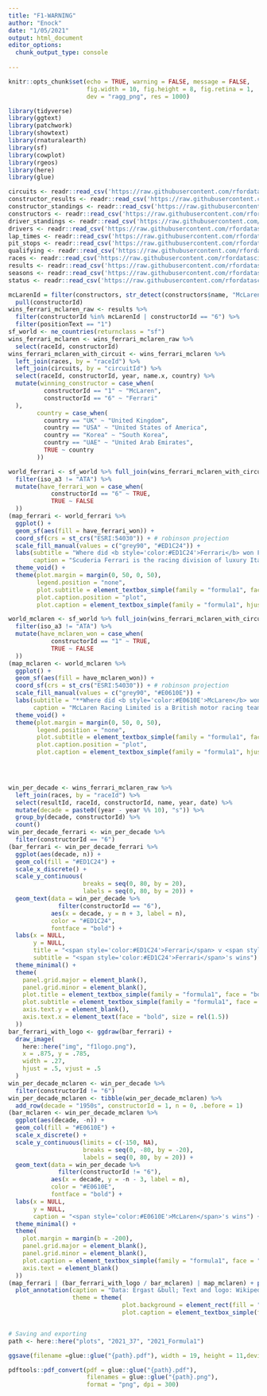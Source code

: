 ```yaml
---
title: "F1-WARNING"
author: "Enock"
date: "1/05/2021"
output: html_document
editor_options: 
  chunk_output_type: console    
    
---
```


```r
knitr::opts_chunk$set(echo = TRUE, warning = FALSE, message = FALSE, 
                      fig.width = 10, fig.height = 8, fig.retina = 1,
                      dev = "ragg_png", res = 1000)
```


```r
library(tidyverse)
library(ggtext)
library(patchwork)
library(showtext)
library(rnaturalearth)
library(sf)
library(cowplot)
library(rgeos)
library(here)
library(glue)

circuits <- readr::read_csv('https://raw.githubusercontent.com/rfordatascience/tidytuesday/master/data/2021/2021-09-07/circuits.csv')
constructor_results <- readr::read_csv('https://raw.githubusercontent.com/rfordatascience/tidytuesday/master/data/2021/2021-09-07/constructor_results.csv')
constructor_standings <- readr::read_csv('https://raw.githubusercontent.com/rfordatascience/tidytuesday/master/data/2021/2021-09-07/constructor_standings.csv')
constructors <- readr::read_csv('https://raw.githubusercontent.com/rfordatascience/tidytuesday/master/data/2021/2021-09-07/constructors.csv')
driver_standings <- readr::read_csv('https://raw.githubusercontent.com/rfordatascience/tidytuesday/master/data/2021/2021-09-07/driver_standings.csv')
drivers <- readr::read_csv('https://raw.githubusercontent.com/rfordatascience/tidytuesday/master/data/2021/2021-09-07/drivers.csv')
lap_times <- readr::read_csv('https://raw.githubusercontent.com/rfordatascience/tidytuesday/master/data/2021/2021-09-07/lap_times.csv')
pit_stops <- readr::read_csv('https://raw.githubusercontent.com/rfordatascience/tidytuesday/master/data/2021/2021-09-07/pit_stops.csv')
qualifying <- readr::read_csv('https://raw.githubusercontent.com/rfordatascience/tidytuesday/master/data/2021/2021-09-07/qualifying.csv')
races <- readr::read_csv('https://raw.githubusercontent.com/rfordatascience/tidytuesday/master/data/2021/2021-09-07/races.csv')
results <- readr::read_csv('https://raw.githubusercontent.com/rfordatascience/tidytuesday/master/data/2021/2021-09-07/results.csv')
seasons <- readr::read_csv('https://raw.githubusercontent.com/rfordatascience/tidytuesday/master/data/2021/2021-09-07/seasons.csv')
status <- readr::read_csv('https://raw.githubusercontent.com/rfordatascience/tidytuesday/master/data/2021/2021-09-07/status.csv')
```




```r
mcLarenId = filter(constructors, str_detect(constructors$name, "McLaren")) %>% 
  pull(constructorId)
wins_ferrari_mclaren_raw <- results %>% 
  filter(constructorId %in% mcLarenId | constructorId == "6") %>% 
  filter(positionText == "1")
sf_world <- ne_countries(returnclass = "sf")
wins_ferrari_mclaren <- wins_ferrari_mclaren_raw %>% 
  select(raceId, constructorId)
wins_ferrari_mclaren_with_circuit <- wins_ferrari_mclaren %>% 
  left_join(races, by = "raceId") %>%
  left_join(circuits, by = "circuitId") %>%
  select(raceId, constructorId, year, name.x, country) %>% 
  mutate(winning_constructor = case_when(
          constructorId == "1" ~ "McLaren",
          constructorId == "6" ~ "Ferrari"
  ),
        country = case_when(
          country == "UK" ~ "United Kingdom",
          country == "USA" ~ "United States of America",
          country == "Korea" ~ "South Korea", 
          country == "UAE" ~ "United Arab Emirates",
          TRUE ~ country
        ))
```



```r
world_ferrari <- sf_world %>% full_join(wins_ferrari_mclaren_with_circuit, by = c("admin" = "country")) %>%
  filter(iso_a3 != "ATA") %>% 
  mutate(have_ferrari_won = case_when(
            constructorId == "6" ~ TRUE,
            TRUE ~ FALSE
  ))
(map_ferrari <- world_ferrari %>% 
  ggplot() +
  geom_sf(aes(fill = have_ferrari_won)) +
  coord_sf(crs = st_crs("ESRI:54030")) + # robinson projection
  scale_fill_manual(values = c("grey90", "#ED1C24")) + 
  labs(subtitle = "Where did <b style='color:#ED1C24'>Ferrari</b> won F1 races?",
       caption = "Scuderia Ferrari is the racing division of luxury Italian auto manufacturer Ferrari and the racing team that competes in Formula One racing. As a constructor, Ferrari has a <b style='color:#ED1C24'>record 16 Constructors' Championships</b>, the last of which was won in 2008. With its drivers, Ferrari has won <b style='color:#ED1C24'>15 Drivers' Championships</b>, a record in this sport. Their current drivers are <b style='color:#ED1C24'>Charles Leclerc</b> and <b style='color:#ED1C24'>Carlos Sainz</b>.") +   
  theme_void() +
  theme(plot.margin = margin(0, 50, 0, 50),
        legend.position = "none",
        plot.subtitle = element_textbox_simple(family = "formula1", face = "bold", halign = .5, size = rel(1.5), margin = margin(b = -350)),
        plot.caption.position = "plot",
        plot.caption = element_textbox_simple(family = "formula1", hjust = 0, lineheight = 1.5, margin = margin(t = -350))))


```


```r
world_mclaren <- sf_world %>% full_join(wins_ferrari_mclaren_with_circuit, by = c("admin" = "country")) %>%
  filter(iso_a3 != "ATA") %>% 
  mutate(have_mclaren_won = case_when(
            constructorId == "1" ~ TRUE,
            TRUE ~ FALSE
  ))
(map_mclaren <- world_mclaren %>% 
  ggplot() +
  geom_sf(aes(fill = have_mclaren_won)) +
  coord_sf(crs = st_crs("ESRI:54030")) + # robinson projection
  scale_fill_manual(values = c("grey90", "#E0610E")) + 
  labs(subtitle = "**Where did <b style='color:#E0610E'>McLaren</b> won F1 races?**",
       caption = "McLaren Racing Limited is a British motor racing team based at the McLaren Technology Centre in Woking, Surrey, England. McLaren is best known as a Formula One constructor, and is the second oldest active team, and second most successful Formula One team after Ferrari, having won <b style='color:#E0610E'>182 races</b>, <b style='color:#E0610E'>12 Drivers' Championships</b> and <b style='color:#E0610E'>8 Constructors' Championships</b>. Their current drivers are <b style='color:#E0610E'>Lando Norris</b> and <b style='color:#E0610E'>Daniel Ricciardo</b>.") +
  theme_void() +
  theme(plot.margin = margin(0, 50, 0, 50),
        legend.position = "none",
        plot.subtitle = element_textbox_simple(family = "formula1", face = "bold", halign = .5, size = rel(1.5), margin = margin(b = -350)),
        plot.caption.position = "plot",
        plot.caption = element_textbox_simple(family = "formula1", hjust = 0, lineheight = 1.5, margin = margin(t = -350))))


  
```


```r
win_per_decade <- wins_ferrari_mclaren_raw %>% 
  left_join(races, by = "raceId") %>% 
  select(resultId, raceId, constructorId, name, year, date) %>% 
  mutate(decade = paste0((year - year %% 10), "s")) %>% 
  group_by(decade, constructorId) %>% 
  count()
win_per_decade_ferrari <- win_per_decade %>% 
  filter(constructorId == "6")
(bar_ferrari <- win_per_decade_ferrari %>% 
  ggplot(aes(decade, n)) +
  geom_col(fill = "#ED1C24") +
  scale_x_discrete() +
  scale_y_continuous(
                     breaks = seq(0, 80, by = 20),
                     labels = seq(0, 80, by = 20)) +
  geom_text(data = win_per_decade %>% 
              filter(constructorId == "6"),
            aes(x = decade, y = n + 3, label = n),
            color = "#ED1C24", 
            fontface = "bold") + 
  labs(x = NULL,
       y = NULL, 
       title = "<span style='color:#ED1C24'>Ferrari</span> v <span style='color:#E0610E'>McLaren                </span><br><span style=''>The history of</span> <span style='font-size:1pt;color:#E5E5E5'>some placeholder textsome placeholder textsome placeholder textsome placeholder textsome placeholder textsome placeholder text</span>",
       subtitle = "<span style='color:#ED1C24'>Ferrari</span>'s wins") +
  theme_minimal() + 
  theme(
    panel.grid.major = element_blank(),
    panel.grid.minor = element_blank(),
    plot.title = element_textbox_simple(family = "formula1", face = "bold", size = rel(3), lineheight = 1.25, halign = .5, margin = margin(t = 20, b = 20)),
    plot.subtitle = element_textbox_simple(family = "formula1", face = "bold", size = rel(1.25), halign = .5, margin = margin(t = 10)),
    axis.text.y = element_blank(),
    axis.text.x = element_text(face = "bold", size = rel(1.5))
  ))
bar_ferrari_with_logo <- ggdraw(bar_ferrari) + 
  draw_image(
    here::here("img", "f1logo.png"), 
    x = .875, y = .785, 
    width = .27, 
    hjust = .5, vjust = .5
  )
win_per_decade_mclaren <- win_per_decade %>% 
  filter(constructorId != "6")
win_per_decade_mclaren <- tibble(win_per_decade_mclaren) %>% 
  add_row(decade = "1950s", constructorId = 1, n = 0, .before = 1)
(bar_mclaren <- win_per_decade_mclaren %>% 
  ggplot(aes(decade, -n)) +
  geom_col(fill = "#E0610E") +
  scale_x_discrete() +
  scale_y_continuous(limits = c(-150, NA),
                     breaks = seq(0, -80, by = -20),
                     labels = seq(0, 80, by = 20)) +
  geom_text(data = win_per_decade %>% 
              filter(constructorId != "6"),
            aes(x = decade, y = -n - 3, label = n),
            color = "#E0610E", 
            fontface = "bold") + 
  labs(x = NULL,
       y = NULL, 
       caption = "<span style='color:#E0610E'>McLaren</span>'s wins") +
  theme_minimal() + 
  theme(
    plot.margin = margin(b = -200),
    panel.grid.major = element_blank(),
    panel.grid.minor = element_blank(),
    plot.caption = element_textbox_simple(family = "formula1", face = "bold", size = rel(1.25), halign = .5, margin = margin(t = -400)),
    axis.text = element_blank()
  ))
(map_ferrari | (bar_ferrari_with_logo / bar_mclaren) | map_mclaren) + plot_layout(widths = c(1, 1, 1)) +
  plot_annotation(caption = "Data: Ergast &bull; Text and logo: Wikipedia &bull; TidyTuesday", 
                  theme = theme(
                                plot.background = element_rect(fill = "grey90"),
                                plot.caption = element_textbox_simple(family = "Avenir", halign = 1, margin = margin(b = 20), size = rel(1.25))))



```

```r
# Saving and exporting 
path <- here::here("plots", "2021_37", "2021_Formula1")

```




```r
ggsave(filename =glue::glue("{path}.pdf"), width = 19, height = 11,device=cairo_pdf)
```



```r
pdftools::pdf_convert(pdf = glue::glue("{path}.pdf"),
                      filenames = glue::glue("{path}.png"),
                      format = "png", dpi = 300)
```


